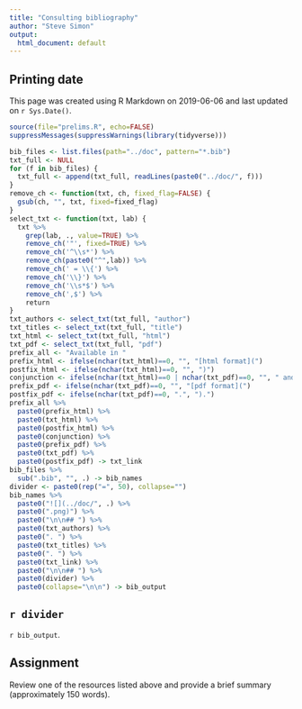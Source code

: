```yaml
---
title: "Consulting bibliography"
author: "Steve Simon"
output:
  html_document: default
---
```


## Printing date

This page was created using R Markdown on 2019-06-06 and last updated on `r Sys.Date()`.

```r
source(file="prelims.R", echo=FALSE)
suppressMessages(suppressWarnings(library(tidyverse)))
```

```r
bib_files <- list.files(path="../doc", pattern="*.bib")
txt_full <- NULL
for (f in bib_files) {
  txt_full <- append(txt_full, readLines(paste0("../doc/", f)))
}
remove_ch <- function(txt, ch, fixed_flag=FALSE) {
  gsub(ch, "", txt, fixed=fixed_flag)
}
select_txt <- function(txt, lab) {
  txt %>%
    grep(lab, ., value=TRUE) %>%
    remove_ch('"', fixed=TRUE) %>%
    remove_ch('^\\s*') %>%
    remove_ch(paste0("^",lab)) %>%
    remove_ch(' = \\{') %>%
    remove_ch('\\}') %>%
    remove_ch('\\s*$') %>%
    remove_ch(',$') %>%
    return
}
txt_authors <- select_txt(txt_full, "author")
txt_titles <- select_txt(txt_full, "title")
txt_html <- select_txt(txt_full, "html")
txt_pdf <- select_txt(txt_full, "pdf")
prefix_all <- "Available in "
prefix_html <- ifelse(nchar(txt_html)==0, "", "[html format](")
postfix_html <- ifelse(nchar(txt_html)==0, "", ")")
conjunction <- ifelse(nchar(txt_html)==0 | nchar(txt_pdf)==0, "", " and ")
prefix_pdf <- ifelse(nchar(txt_pdf)==0, "", "[pdf format](")
postfix_pdf <- ifelse(nchar(txt_pdf)==0, ".", ").")
prefix_all %>%
  paste0(prefix_html) %>%
  paste0(txt_html) %>%
  paste0(postfix_html) %>%
  paste0(conjunction) %>%
  paste0(prefix_pdf) %>%
  paste0(txt_pdf) %>%
  paste0(postfix_pdf) -> txt_link
bib_files %>%
  sub(".bib", "", .) -> bib_names
divider <- paste0(rep("=", 50), collapse="")
bib_names %>%
  paste0("![](../doc/", .) %>%
  paste0(".png)") %>%
  paste0("\n\n## ") %>%
  paste0(txt_authors) %>%
  paste0(". ") %>%
  paste0(txt_titles) %>%
  paste0(". ") %>%
  paste0(txt_link) %>%
  paste0("\n\n## ") %>%
  paste0(divider) %>%
  paste0(collapse="\n\n") -> bib_output
```

## `r divider`

`r bib_output`.

## Assignment

Review one of the resources listed above and provide a brief summary (approximately 150 words).


